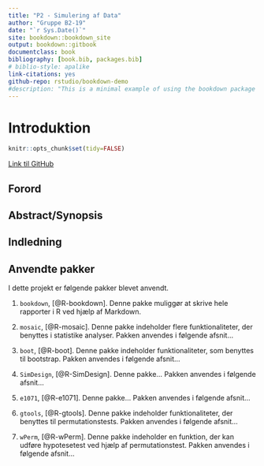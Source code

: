 ```yaml
--- 
title: "P2 - Simulering af Data"
author: "Gruppe B2-19"
date: "`r Sys.Date()`"
site: bookdown::bookdown_site
output: bookdown::gitbook
documentclass: book
bibliography: [book.bib, packages.bib]
# biblio-style: apalike
link-citations: yes
github-repo: rstudio/bookdown-demo
#description: "This is a minimal example of using the bookdown package to write a book. The output format for this example is bookdown::gitbook."
---
```


# Introduktion
```r
knitr::opts_chunk$set(tidy=FALSE)
```

[Link til GitHub](https://github.com/MadsCorfixen/Datavidenskab-P2/tree/master/Bookdown/bookdown-demo-master)

## Forord

## Abstract/Synopsis

## Indledning

## Anvendte pakker

I dette projekt er følgende pakker blevet anvendt.

1) ```bookdown```, [@R-bookdown]. Denne pakke muliggør at skrive hele rapporter i R ved hjælp af Markdown.

2) ```mosaic```, [@R-mosaic]. Denne pakke indeholder flere funktionaliteter, der benyttes i statistike analyser. Pakken anvendes i følgende afsnit...

3) ```boot```, [@R-boot]. Denne pakke indeholder funktionaliteter, som benyttes til bootstrap. Pakken anvendes i følgende afsnit...

4) ```SimDesign```, [@R-SimDesign]. Denne pakke... Pakken anvendes i følgende afsnit...

5) ```e1071```, [@R-e1071]. Denne pakke... Pakken anvendes i følgende afsnit...

6) ```gtools```, [@R-gtools]. Denne pakke indeholder funktionaliteter, der benyttes til permutationstests. Pakken anvendes i følgende afsnit...

7) ```wPerm```, [@R-wPerm]. Denne pakke indeholder en funktion, der kan udføre hypotesetest ved hjælp af permutationstest. Pakken anvendes i følgende afsnit...



